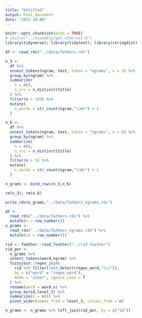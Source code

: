 ```yaml
---
title: "Untitled"
output: html_document
date: "2022-10-08"
---
```


```r
knitr::opts_chunk$set(echo = TRUE)
# source("../assembly/get_ethereal.R")
library(tidyverse); library(tidytext); library(stringdist)
```

```r
df <- read_rds("../data/fathers.rds")

n_3 <-
  df %>%
  unnest_tokens(ngram, text, token = "ngrams", n = 3) %>%
  group_by(ngram) %>%
  summarize(
    n = n(),
    n_src = n_distinct(title)
  ) %>%
  filter(n > 100) %>%
  mutate(
    n_words = str_count(ngram,"\\W+") + 1
  )

n_6 <-
  df %>%
  unnest_tokens(ngram, text, token = "ngrams", n = 6) %>%
  group_by(ngram) %>%
  summarize(
    n = n(),
    n_src = n_distinct(title)
  ) %>%
  filter(n > 5) %>%
  mutate(
    n_words = str_count(ngram,"\\W+") + 1
  )

n_grams <- bind_rows(n_3,n_6)

rm(n_3); rm(n_6)

write_rds(n_grams,"../data/fathers_ngrams.rds")

```

```r
df <- 
  read_rds("../data/fathers.rds") %>%
  mutate(n = row_number())
n_grams <- 
  read_rds("../data/fathers_ngrams.rds") %>%
  mutate(id = row_number())
```

```r
rid <- feather::read_feather("../rid.feather")
rid_per <-
  n_grams %>%
  unnest_tokens(word,ngram) %>%
  fuzzyjoin::regex_join(
    rid %>% filter(!str_detect(regex_word,"\\(")), 
    by = c("word" = "regex_word"), 
    mode = "inner", ignore_case = T
  ) %>%
  rename(word = word.x) %>%
  group_by(id,level_3) %>%
  summarize(n = n()) %>%
  pivot_wider(names_from = level_3, values_from = n)

n_grams <- n_grams %>% left_join(rid_per, by = c("id"))

```

